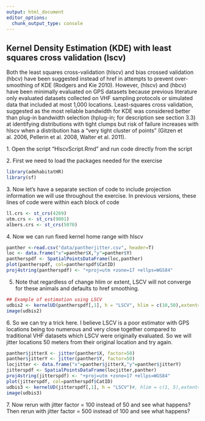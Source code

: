 ```yaml
---
output: html_document
editor_options: 
  chunk_output_type: console
---
```


## Kernel Density Estimation (KDE) with least squares cross validation (lscv)

Both the least squares cross-validation (hlscv) and bias crossed validation (hbcv) have been suggested instead of href in attempts to prevent over-smoothing of KDE (Rodgers and Kie 2010). However, (hlscv) and (hbcv) have been minimally evaluated on GPS datasets because previous literature only evaluated datasets collected on VHF sampling protocols or simulated data that included at most 1,000 locations. Least-squares cross validation, suggested as the most reliable bandwidth for KDE was considered better than plug-in bandwidth selection (hplug-in; for description see section 3.3) at identifying distributions with tight clumps but risk of failure increases with hlscv when a distribution has a "very tight cluster of points" (Gitzen et al. 2006, Pellerin et al. 2008, Walter et al. 2011).

1\. Open the script "HlscvScript.Rmd" and run code directly from the script

2\. First we need to load the packages needed for the exercise

```r
library(adehabitatHR)
library(sf)
```

3\. Now let's have a separate section of code to include projection information we will use throughout the exercise. In previous versions, these lines of code were within each block of code

```r
ll.crs <- st_crs(4269)
utm.crs <- st_crs(9001)
albers.crs <- st_crs(5070)
```

4\. Now we can run fixed kernel home range with hlscv

```r
panther <-read.csv("data/pantherjitter.csv", header=T)
loc <- data.frame("x"=panther$X,"y"=panther$Y)
pantherspdf <- SpatialPointsDataFrame(loc,panther)
plot(pantherspdf, col=pantherspdf$CatID)
proj4string(pantherspdf) <- "+proj=utm +zone=17 +ellps=WGS84"
```

5.  Note that regardless of change hlim or extent, LSCV will not converge for these animals and defaults to href smoothing.

```r
## Example of estimation using LSCV
udbis2 <- kernelUD(pantherspdf[,1], h = "LSCV", hlim = c(10,50),extent=1)
image(udbis2)
```

6\. So we can try a trick here. I believe LSCV is a poor estimator with GPS locations being too numerous and very close together compared to traditional VHF datasets which LSCV were originally evaluated. So we will jitter locations 50 meters from their original location and try again.

```r
panther$jitterX <- jitter(panther$X, factor=50)
panther$jitterY <- jitter(panther$Y, factor=50)
locjitter <- data.frame("x"=panther$jitterX,"y"=panther$jitterY)
jitterspdf <- SpatialPointsDataFrame(locjitter,panther)
proj4string(jitterspdf) <- "+proj=utm +zone=17 +ellps=WGS84"
plot(jitterspdf, col=pantherspdf$CatID)
udbis3 <- kernelUD(jitterspdf[,1], h = "LSCV")#, hlim = c(1, 5),extent=1)
image(udbis3)
```

7\. Now rerun with jitter factor = 100 instead of 50 and see what happens? Then rerun with jitter factor = 500 instead of 100 and see what happens?
